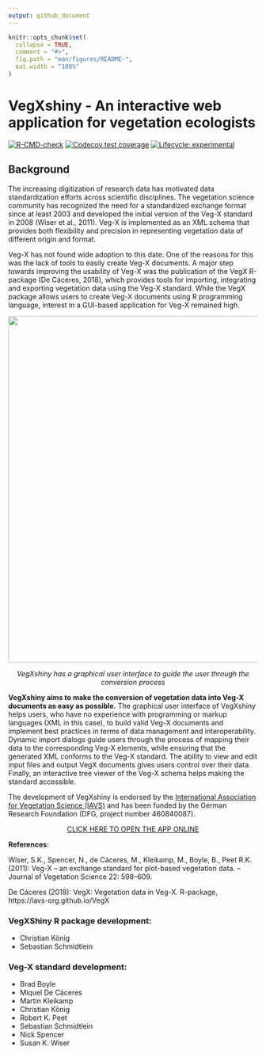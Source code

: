 ```yaml
---
output: github_document
---
```


<!-- README.md is generated from README.Rmd. Please edit that file -->

```r
knitr::opts_chunk$set(
  collapse = TRUE,
  comment = "#>",
  fig.path = "man/figures/README-",
  out.width = "100%"
)
```

# VegXshiny - An interactive web application for vegetation ecologists

<!-- badges: start -->
[![R-CMD-check](https://github.com/ChrKoenig/VegXshiny/workflows/R-CMD-check/badge.svg)](https://github.com/ChrKoenig/VegXshiny/actions)
[![Codecov test coverage](https://codecov.io/gh/ChrKoenig/VegXshiny/branch/master/graph/badge.svg)](https://app.codecov.io/gh/ChrKoenig/VegXshiny?branch=master)
[![Lifecycle: experimental](https://img.shields.io/badge/lifecycle-experimental-orange.svg)](https://lifecycle.r-lib.org/articles/stages.html#experimental)
<!-- badges: end -->

## Background

The increasing digitization of research data has motivated data standardization efforts across scientific disciplines. The vegetation science community has 
recognized the need for a standardized exchange format since at least 2003 and developed the initial version of the Veg-X standard in 2008 (Wiser et al., 2011). 
Veg-X is implemented as an XML schema that provides both flexibility and precision in representing vegetation data of different origin and format.

Veg-X has not found wide adoption to this date. One of the reasons for this was the lack of tools to easily create 
Veg-X documents. A major step towards improving the usability of Veg-X was the publication of the VegX R-package (De Cáceres, 2018),
which provides tools for importing, integrating and exporting vegetation data using the Veg-X standard. While the VegX package allows users to 
create Veg-X documents using R programming language, interest in a GUI-based application for Veg-X remained high.

<center>
![](inst/app/www/images/vegxshiny_UI.png){width=700px}

*VegXshiny has a graphical user interface to guide the user through the conversion process*
</center>

**VegXshiny aims to make the conversion of vegetation data into Veg-X documents as easy as possible.** The graphical user interface of VegXshiny helps users, who have 
no experience with programming or markup languages (XML in this case), to build valid Veg-X documents and implement best practices in terms of data management and 
interoperability. Dynamic import dialogs guide users through the process of mapping their data to the corresponding Veg-X elements, while ensuring that the generated 
XML conforms to the Veg-X standard. The ability to view and edit input files and output VegX documents gives users control over their data. Finally, an interactive 
tree viewer of the Veg-X schema helps making the standard accessible.

The development of VegXshiny is endorsed by the [International Association for Vegetation Science (IAVS)](http://iavs.org/) and has been funded by the German Research Foundation (DFG, project number 460840087).


<div style="text-align:center">
  <a href="http://37.120.167.83" target="_blank">
    CLICK HERE TO OPEN THE APP ONLINE
  </a>
</div>

**References**:

Wiser, S.K., Spencer, N., de Cáceres, M., Kleikamp, M., Boyle, B., Peet R.K. (2011): Veg-X – an exchange standard for plot-based vegetation data. – Journal of Vegetation Science 22: 598–609.

De Cáceres (2018): VegX: Vegetation data in Veg-X. R-package, https://iavs-org.github.io/VegX

### VegXShiny R package development:

* Christian König
* Sebastian Schmidtlein

### Veg-X standard development:

* Brad Boyle
* Miquel De Cáceres
* Martin Kleikamp
* Christian König
* Robert K. Peet
* Sebastian Schmidtlein
* Nick Spencer
* Susan K. Wiser





